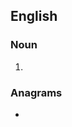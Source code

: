 ==English==

===Noun===
{{head|en|noun plural form}}

# {{plural of|backing|lang=en}}

===Anagrams===
* {{anagrams|en|king cabs|singback}}